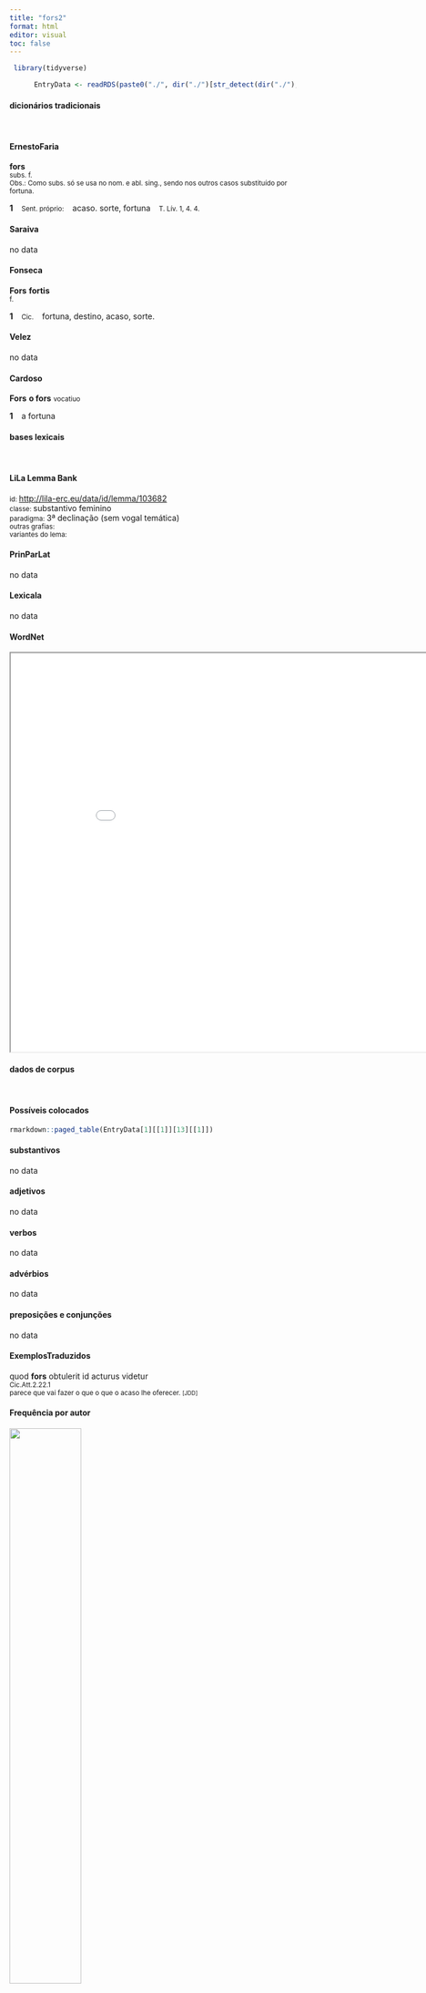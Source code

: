 ```yaml
---
title: "fors2"
format: html
editor: visual
toc: false
---
```



```r
 library(tidyverse) 

      EntryData <- readRDS(paste0("./", dir("./")[str_detect(dir("./"), "_xx102-111-114-115-50xx_.rds")]))

```


#### dicionários tradicionais

&emsp;




::: panel-tabset

#### ErnestoFaria

<b>fors</b> <br> <small>subs. f.</small> <br> <small>Obs.: Como subs. só se usa no nom. e abl. sing., sendo nos outros casos substituído por fortuna.</small>   <p> <b>1</b> &ensp; <small>Sent. próprio:</small> &ensp; acaso. sorte, fortuna &ensp; <small>T. Lív. 1, 4. 4.</small> </p>




#### Saraiva

no data




#### Fonseca

<b>Fors</b> <b>fortis</b> <br> <small>f.</small>   <p> <b>1</b> &ensp; <small>Cic.</small> &ensp; fortuna, destino, acaso, sorte. </p>




#### Velez

no data




#### Cardoso

<b>Fors</b> <b>o fors</b> <small>vocatiuo</small>   <p> <b>1</b> &ensp; a fortuna </p>


:::



#### bases lexicais

&emsp;






::: panel-tabset

#### LiLa Lemma Bank

<small> id: </small> <a href=' http://lila-erc.eu/data/id/lemma/103682 ' target="_blank"> http://lila-erc.eu/data/id/lemma/103682 </a> <br>
<small> classe: </small> substantivo feminino   <br>
<small> paradigma: </small> 3ª declinação (sem vogal temática) <br>
<small> outras grafias: </small>  <br>
<small> variantes do lema: </small>  <br>





#### PrinParLat

no data




#### Lexicala

no data




#### WordNet

<iframe width='900' height='700' src='Media/Tree__xx102-111-114-115-50xx__sem_type_lexemes_pt.html'>

</iframe>


:::



#### dados de corpus

&emsp;




::: panel-tabset

#### Possíveis colocados

```r

rmarkdown::paged_table(EntryData[1][[1]][13][[1]])

```


#### substantivos

no data




#### adjetivos

no data




#### verbos

no data




#### advérbios

no data




#### preposições e conjunções

no data


:::



::: panel-tabset

#### ExemplosTraduzidos

<p> quod <b>fors</b> obtulerit id acturus videtur <br> <small> Cic.Att.2.22.1 <br> parece que vai fazer o que o que o acaso lhe oferecer. <small> [JDD] </small> </small> </p>





#### Frequência por autor

![](./Media/barchart__xx102-111-114-115-50xx__lemma_BY_author_Frequencies.webp){width=50% fig-alt='This charts plots the frequency of lemma by author_Frequencies. The Suetonius subcorpus registers the highest normalized frequency, with the value of 22.05 and an absolute frequency of 2. The Ovidius subcorpus follows, with a normalized frequency of 6.86 and an absolute frequency of 4. the subcorpus with the least normalized frequency is Sallustius with the normalized value of 0 and an absolute freqeuncy of 0. here are all the values: subcorpus: Caesar ; normalized frequency: 1 ; absolute frequency: 0.377672029609487. subcorpus: Cicero ; normalized frequency: 3 ; absolute frequency: 0.186887941989983. subcorpus: Horatius ; normalized frequency: 2 ; absolute frequency: 1.77604120415594. subcorpus: Ovidius ; normalized frequency: 4 ; absolute frequency: 6.86341798215511. subcorpus: Phaedrus ; normalized frequency: 3 ; absolute frequency: 4.5544253833308. subcorpus: Sallustius ; normalized frequency: 0 ; absolute frequency: 0. subcorpus: Seneca ; normalized frequency: 0 ; absolute frequency: 0. subcorpus: Suetonius ; normalized frequency: 2 ; absolute frequency: 22.0507166482911. subcorpus: Tacitus ; normalized frequency: 0 ; absolute frequency: 0. subcorpus: Vergilius ; normalized frequency: 1 ; absolute frequency: 1.93050193050193. subcorpus: Hieronymus ; normalized frequency: 0 ; absolute frequency: 0'}




#### Frequência por gênero

![](./Media/barchart__xx102-111-114-115-50xx__lemma_BY_genre_Frequencies.webp){width=50% fig-alt='This charts plots the frequency of lemma by genre_Frequencies. The Poesia.didática subcorpus registers the highest normalized frequency, with the value of 5.94 and an absolute frequency of 7. The Poesia.trágica subcorpus follows, with a normalized frequency of 0 and an absolute frequency of 0. the subcorpus with the least normalized frequency is Prosa.filosófica with the normalized value of 0 and an absolute freqeuncy of 0. here are all the values: subcorpus: Prosa.histórica ; normalized frequency: 3 ; absolute frequency: 0.730300153363032. subcorpus: Prosa.filosófica ; normalized frequency: 0 ; absolute frequency: 0. subcorpus: Prosa.oratória ; normalized frequency: 1 ; absolute frequency: 0.0960125968527071. subcorpus: Prosa.epistolográfica ; normalized frequency: 2 ; absolute frequency: 0.529955748694984. subcorpus: Poesia.lírica ; normalized frequency: 2 ; absolute frequency: 1.68251030537562. subcorpus: Poesia.didática ; normalized frequency: 7 ; absolute frequency: 5.93773856985325. subcorpus: Poesia.trágica ; normalized frequency: 0 ; absolute frequency: 0. subcorpus: Poesia.épica ; normalized frequency: 1 ; absolute frequency: 1.93050193050193. subcorpus: Prosa.ficcional ; normalized frequency: 0 ; absolute frequency: 0'}




#### Frequência por século

![](./Media/barchart__xx102-111-114-115-50xx__lemma_BY_period_Frequencies.webp){width=50% fig-alt='This charts plots the frequency of lemma by period_Frequencies. The II.d.C. subcorpus registers the highest normalized frequency, with the value of 5.24 and an absolute frequency of 2. The I.d.C. subcorpus follows, with a normalized frequency of 1.07 and an absolute frequency of 7. the subcorpus with the least normalized frequency is IV.d.C. with the normalized value of 0 and an absolute freqeuncy of 0. here are all the values: subcorpus: I.a.C. ; normalized frequency: 7 ; absolute frequency: 0.3258087037468. subcorpus: I.d.C. ; normalized frequency: 7 ; absolute frequency: 1.07082759675692. subcorpus: II.d.C. ; normalized frequency: 2 ; absolute frequency: 5.23560209424084. subcorpus: IV.d.C. ; normalized frequency: 0 ; absolute frequency: 0'}


:::


